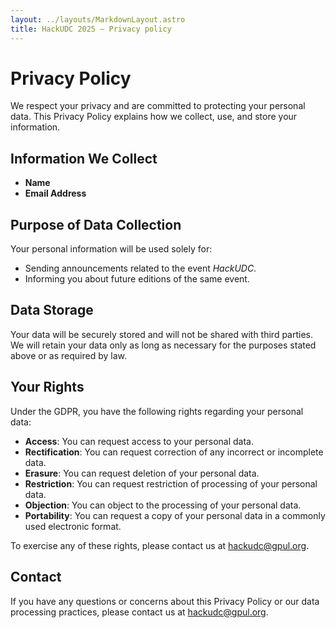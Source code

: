 ```yaml
---
layout: ../layouts/MarkdownLayout.astro
title: HackUDC 2025 — Privacy policy
---
```


# Privacy Policy

We respect your privacy and are committed to protecting your personal data. This Privacy Policy explains how we collect, use, and store your information.

## Information We Collect
- **Name**
- **Email Address**

## Purpose of Data Collection
Your personal information will be used solely for:
- Sending announcements related to the event _HackUDC_.
- Informing you about future editions of the same event.

## Data Storage
Your data will be securely stored and will not be shared with third parties. We will retain your data only as long as necessary for the purposes stated above or as required by law.

## Your Rights
Under the GDPR, you have the following rights regarding your personal data:
- **Access**: You can request access to your personal data.
- **Rectification**: You can request correction of any incorrect or incomplete data.
- **Erasure**: You can request deletion of your personal data.
- **Restriction**: You can request restriction of processing of your personal data.
- **Objection**: You can object to the processing of your personal data.
- **Portability**: You can request a copy of your personal data in a commonly used electronic format.

To exercise any of these rights, please contact us at [hackudc@gpul.org](mailto:hackudc@gpul.org).

## Contact
If you have any questions or concerns about this Privacy Policy or our data processing practices, please contact us at [hackudc@gpul.org](mailto:hackudc@gpul.org).